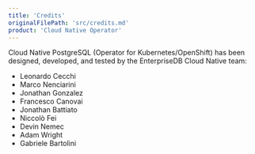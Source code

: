 ```yaml
---
title: 'Credits'
originalFilePath: 'src/credits.md'
product: 'Cloud Native Operator'
---
```


Cloud Native PostgreSQL (Operator for Kubernetes/OpenShift) has been designed,
developed, and tested by the EnterpriseDB Cloud Native team:

- Leonardo Cecchi
- Marco Nenciarini
- Jonathan Gonzalez
- Francesco Canovai
- Jonathan Battiato
- Niccolò Fei
- Devin Nemec
- Adam Wright
- Gabriele Bartolini

